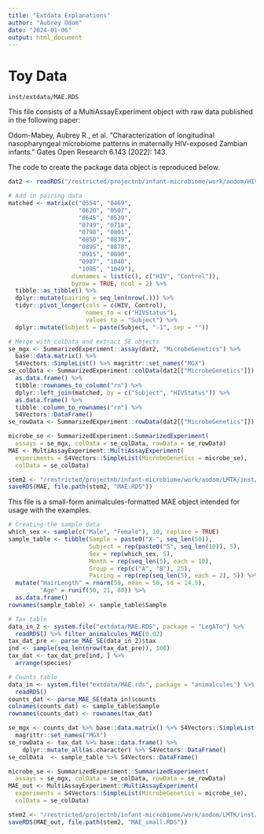 ```yaml
---
title: "Extdata Explanations"
author: "Aubrey Odom"
date: "2024-01-06"
output: html_document
---
```


# Toy Data

`inst/extdata/MAE.RDS`

This file consists of a MultiAssayExperiment object with raw data published in the following paper:

Odom-Mabey, Aubrey R., et al. "Characterization of longitudinal nasopharyngeal microbiome patterns in maternally HIV-exposed Zambian infants." Gates Open Research 6.143 (2022): 143.

The code to create the package data object is reproduced below.

```R
dat2 <- readRDS("/restricted/projectnb/infant-microbiome/work/aodom/HIV_Exposed_Infants/data/animalculesFinalHIV.rds")

# Add in pairing data
matched <- matrix(c("0554", "0469",
                    "0620", "0507",
                    "0645", "0539",
                    "0749", "0718",
                    "0798", "0801",
                    "0850", "0839",
                    "0895", "0878",
                    "0915", "0890",
                    "0987", "1040",
                    "1095", "1049"),
                  dimnames = list(c(), c("HIV", "Control")),
                  byrow = TRUE, ncol = 2) %>%
  tibble::as_tibble() %>%
  dplyr::mutate(pairing = seq_len(nrow(.))) %>%
  tidyr::pivot_longer(cols = c(HIV, Control), 
                      names_to = c("HIVStatus"),
                      values_to = "Subject") %>%
  dplyr::mutate(Subject = paste(Subject, "-1", sep = "")) 

# Merge with colData and extract SE objects
se_mgx <- SummarizedExperiment::assay(dat2, "MicrobeGenetics") %>%
  base::data.matrix() %>%
  S4Vectors::SimpleList() %>% magrittr::set_names("MGX")
se_colData <- SummarizedExperiment::colData(dat2[["MicrobeGenetics"]]) %>%
  as.data.frame() %>%
  tibble::rownames_to_column("rn") %>%
  dplyr::left_join(matched, by = c("Subject", "HIVStatus")) %>%
  as.data.frame() %>%
  tibble::column_to_rownames("rn") %>%
  S4Vectors::DataFrame()
se_rowData <- SummarizedExperiment::rowData(dat2[["MicrobeGenetics"]])

microbe_se <- SummarizedExperiment::SummarizedExperiment(
  assays = se_mgx, colData = se_colData, rowData = se_rowData)
MAE <- MultiAssayExperiment::MultiAssayExperiment(
  experiments = S4Vectors::SimpleList(MicrobeGenetics = microbe_se),
  colData = se_colData)

stem2 <- "/restricted/projectnb/infant-microbiome/work/aodom/LMTK/inst/extdata"
saveRDS(MAE, file.path(stem2, "MAE.RDS"))
```

This file is a small-form animalcules-formatted MAE object intended for usage with the examples.
```R
# Creating the sample data
which_sex <- sample(c("Male", "Female"), 10, replace = TRUE)
sample_table <- tibble(Sample = paste0("X-", seq_len(50)),
                       Subject = rep(paste0("S", seq_len(10)), 5),
                       Sex = rep(which_sex, 5),
                       Month = rep(seq_len(5), each = 10),
                       Group = rep(c("A", "B"), 25),
                       Pairing = rep(rep(seq_len(5), each = 2), 5)) %>%
  mutate("HairLength" = rnorm(50, mean = 50, sd = 14.5),
         "Age" = runif(50, 21, 80)) %>%
  as.data.frame()
rownames(sample_table) <- sample_table$Sample

# Tax table
data_in_2 <- system.file("extdata/MAE.RDS", package = "LegATo") %>%
  readRDS() %>% filter_animalcules_MAE(0.02)
tax_dat_pre <- parse_MAE_SE(data_in_2)$tax
ind <- sample(seq_len(nrow(tax_dat_pre)), 100)
tax_dat <- tax_dat_pre[ind, ] %>%
  arrange(species)

# Counts table
data_in <- system.file("extdata/MAE.rds", package = "animalcules") %>%
  readRDS()
counts_dat <- parse_MAE_SE(data_in)$counts
colnames(counts_dat) <- sample_table$Sample
rownames(counts_dat) <- rownames(tax_dat)

se_mgx <- counts_dat %>% base::data.matrix() %>% S4Vectors::SimpleList() %>%
  magrittr::set_names("MGX")
se_rowData <- tax_dat %>% base::data.frame() %>%
    dplyr::mutate_all(as.character) %>% S4Vectors::DataFrame()
se_colData  <- sample_table %>% S4Vectors::DataFrame()

microbe_se <- SummarizedExperiment::SummarizedExperiment(
  assays = se_mgx, colData = se_colData, rowData = se_rowData)
MAE_out <- MultiAssayExperiment::MultiAssayExperiment(
  experiments = S4Vectors::SimpleList(MicrobeGenetics = microbe_se),
  colData = se_colData)

stem2 <- "/restricted/projectnb/infant-microbiome/work/aodom/LMTK/inst/extdata"
saveRDS(MAE_out, file.path(stem2, "MAE_small.RDS"))
```
